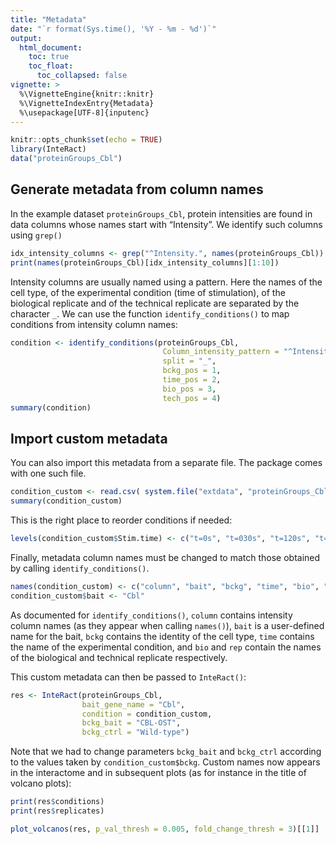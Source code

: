 ```yaml
---
title: "Metadata"
date: "`r format(Sys.time(), '%Y - %m - %d')`"
output: 
  html_document:
    toc: true
    toc_float:
      toc_collapsed: false
vignette: >
  %\VignetteEngine{knitr::knitr}
  %\VignetteIndexEntry{Metadata}
  %\usepackage[UTF-8]{inputenc}
---
```


```r
knitr::opts_chunk$set(echo = TRUE)
library(InteRact)
data("proteinGroups_Cbl")
```

## Generate metadata from column names

In the example dataset `proteinGroups_Cbl`, protein intensities are found in data columns whose names start with "Intensity".
We identify such columns using `grep()`

```r
idx_intensity_columns <- grep("^Intensity.", names(proteinGroups_Cbl))
print(names(proteinGroups_Cbl)[idx_intensity_columns][1:10])
```

Intensity columns are usually named using a pattern. Here the names of the cell type, of the experimental condition (time of stimulation), of the biological replicate and of the technical replicate are separated by the character `_`. We can use the function `identify_conditions()` to map conditions from intensity column names:

```r
condition <- identify_conditions(proteinGroups_Cbl,
                                  Column_intensity_pattern = "^Intensity.",
                                  split = "_", 
                                  bckg_pos = 1,
                                  time_pos = 2,
                                  bio_pos = 3,
                                  tech_pos = 4)
summary(condition)
```

## Import custom metadata

You can also import this metadata from a separate file. The package comes with one such file.

```r
condition_custom <- read.csv( system.file("extdata", "proteinGroups_Cbl_metadata.csv", package = "InteRact") )
summary(condition_custom)
```

This is the right place to reorder conditions if needed:

```r
levels(condition_custom$Stim.time) <- c("t=0s", "t=030s", "t=120s", "t=300s", "t=600s") 
```

Finally, metadata column names must be changed to match those obtained by calling `identify_conditions()`.

```r
names(condition_custom) <- c("column", "bait", "bckg", "time", "bio", "tech")
condition_custom$bait <- "Cbl"
```
As documented for `identify_conditions()`, `column` contains intensity column names (as they appear when calling `names()`), `bait` is a user-defined name for the bait, `bckg` contains the identity of the cell type, `time` contains the name of the experimental condition, and `bio` and `rep` contain the names of the biological and technical replicate respectively.

This custom metadata can then be passed to `InteRact()`:

```r

res <- InteRact(proteinGroups_Cbl, 
                bait_gene_name = "Cbl", 
                condition = condition_custom, 
                bckg_bait = "CBL-OST",
                bckg_ctrl = "Wild-type")
```

Note that we had to change parameters `bckg_bait` and `bckg_ctrl` according to the values taken by `condition_custom$bckg`.
Custom names now appears in the interactome and in subsequent plots (as for instance in the title of volcano plots):

```r
print(res$conditions)
print(res$replicates)
```



```r
plot_volcanos(res, p_val_thresh = 0.005, fold_change_thresh = 3)[[1]]
```

